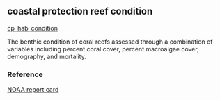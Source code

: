 ## coastal protection reef condition

[cp_hab_condition](https://github.com/OHI-Science/mhi/blob/master/region2017/layers/)

The benthic condition of coral reefs assessed through a combination of variables including percent coral cover, percent macroalgae cover, demography, and mortality.

### Reference

[NOAA report card](in review)